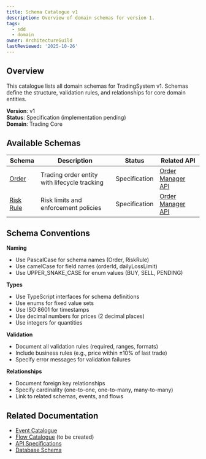 ```yaml
---
title: Schema Catalogue v1
description: Overview of domain schemas for version 1.
tags:
  - sdd
  - domain
owner: ArchitectureGuild
lastReviewed: '2025-10-26'
---
```

## Overview

This catalogue lists all domain schemas for TradingSystem v1. Schemas define the structure, validation rules, and relationships for core domain entities.

**Version**: v1  
**Status**: Specification (implementation pending)  
**Domain**: Trading Core

## Available Schemas

| Schema | Description | Status | Related API |
|--------|-------------|--------|-------------|
| [Order](./order) | Trading order entity with lifecycle tracking | Specification | [Order Manager API](../../../api/order-manager) |
| [Risk Rule](./risk-rule) | Risk limits and enforcement policies | Specification | [Order Manager API](../../../api/order-manager) |

## Schema Conventions

**Naming**
- Use PascalCase for schema names (Order, RiskRule)
- Use camelCase for field names (orderId, dailyLossLimit)
- Use UPPER_SNAKE_CASE for enum values (BUY, SELL, PENDING)

**Types**
- Use TypeScript interfaces for schema definitions
- Use enums for fixed value sets
- Use ISO 8601 for timestamps
- Use decimal numbers for prices (2 decimal places)
- Use integers for quantities

**Validation**
- Document all validation rules (required, ranges, formats)
- Include business rules (e.g., price within ±10% of last trade)
- Specify error messages for validation failures

**Relationships**
- Document foreign key relationships
- Specify cardinality (one-to-one, one-to-many, many-to-many)
- Link to related schemas, events, and flows

## Related Documentation

- [Event Catalogue](../../events/v1/index)
- [Flow Catalogue](../../flows/v1/) (to be created)
- [API Specifications](../../api/)
- [Database Schema](../../../database/schema)
